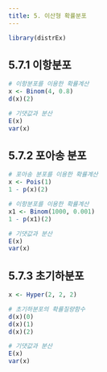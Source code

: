```yaml
---
title: 5. 이산형 확률분포
---
```


```r
library(distrEx)
```

## 5.7.1 이항분포

```r
# 이항분포를 이용한 확률계산
x <- Binom(4, 0.8)
d(x)(2)

# 기댓값과 분산
E(x)
var(x)
```

## 5.7.2 포아송 분포

```r
# 포아송 분포를 이용한 확률계산
x <- Pois(1)
1 - p(x)(2)

# 이항분포를 이용한 확률계산
x1 <- Binom(1000, 0.001)
1 - p(x1)(2)

# 기댓값과 분산
E(x)
var(x)
```

## 5.7.3 초기하분포

```r
x <- Hyper(2, 2, 2)

# 초기하분포의 확률질량함수
d(x)(0)
d(x)(1)
d(x)(2)

# 기댓값과 분산
E(x)
var(x)
```
